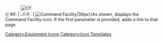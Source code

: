 {{ #if: {{{1|}}} | [[File:Cf_c.png|36px|link={{{1}}}]] | [[File:Cf_c.png|Command Facility|36px]]}}<noinclude>As shown, displays the Command Facility icon.  If the first parameter is provided, adds a link to that page.
[[Category:Equipment Icons]] [[Category:Icon Templates]]</noinclude>